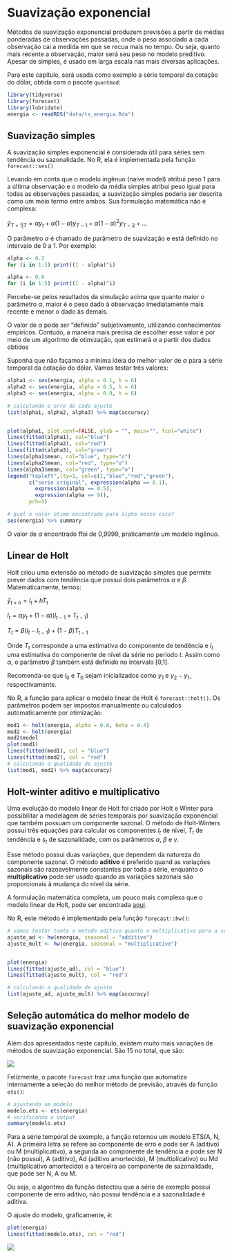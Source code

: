 # Suavização exponencial {#suavizacao}

Métodos de suavização exponencial produzem previsões a partir de médias ponderadas de observações passadas, onde o peso associado a cada observação cai a medida em que se recua mais no tempo. Ou seja, quanto mais recente a observação, maior será seu peso no modelo preditivo. Apesar de simples, é usado em larga escala nas mais diversas aplicações.

Para este capítulo, será usada como exemplo a série temporal da cotação do dólar,  obtida com o pacote `quantmod`:

```r
library(tidyverse)
library(forecast)
library(lubridate)
energia <- readRDS("data/ts_energia.Rda")

```


## Suavização simples

A suavização simples exponencial é considerada útil para séries sem tendência ou sazonalidade. No R, ela é implementada pela função `forecast::ses()`

Levando em conta que o modelo ingênuo (naive model) atribui peso 1 para a última observação e o modelo da média simples atribui peso igual para todas as observações passadas, a suavização simples poderia ser descrita como um meio termo entre ambos. Sua formulação matemática não é complexa:

$\hat{y}_{T+1|T} = \alpha y_t + \alpha (1 - \alpha)y_{T-1} + \alpha (1 - \alpha)^2y_{T-2} + ...$

O parâmetro $\alpha$ é chamado de parâmetro de suavização e está definido no intervalo de 0 a 1. Por exemplo:

```r

alpha <- 0.2
for (i in 1:5) print((1 - alpha)^i)

alpha <- 0.8
for (i in 1:5) print((1 - alpha)^i)

```
Percebe-se pelos resultados da simulação acima que quanto maior o parâmetro $\alpha$, maior é o peso dado à observação imediatamente mais recente e menor o dado às demais.

O valor de $\alpha$ pode ser "definido" subjetivamente, utilizando conhecimentos empíricos. Contudo, a maneira mais precisa de escolher esse valor é por meio de um algoritmo de otimização, que estimará $\alpha$ a partir dos dados obtidos

Suponha que não façamos a mínima ideia do melhor valor de $\alpha$ para a série temporal da cotação do dólar. Vamos testar três valores:

```r

alpha1 <- ses(energia, alpha = 0.1, h = 6)
alpha2 <- ses(energia, alpha = 0.5, h = 6)
alpha3 <- ses(energia, alpha = 0.9, h = 6)

# calculando o erro de cada ajuste
list(alpha1, alpha2, alpha3) %>% map(accuracy)


plot(alpha1, plot.conf=FALSE, ylab = "", main="", fcol="white")
lines(fitted(alpha1), col="blue")
lines(fitted(alpha2), col="red")
lines(fitted(alpha3), col="green")
lines(alpha1$mean, col="blue", type="o")
lines(alpha2$mean, col="red", type="o")
lines(alpha3$mean, col="green", type="o")
legend("topleft",lty=1, col=c(1,"blue","red","green"),
       c("serie original", expression(alpha == 0.1),
         expression(alpha == 0.5),
         expression(alpha == 9)),
       pch=1)

# qual o valor otimo encontrado para alpha nesse caso?
ses(energia) %>% summary

```

O valor de $\alpha$ encontrado ffoi de 0,9999, praticamente um modelo ingênuo.

## Linear de Holt

Holt criou uma extensão ao método de suavização simples que permite prever dados com tendência que possui dois parâmetros $\alpha$ e $\beta$. Matematicamente, temos:

$\hat{y}_{t+h}=l_t + hT_t$

$l_t = \alpha y_t + (1 - \alpha)(l_{t-1} + T_{t-1})$

$T_t = \beta (l_t - l_{t-1}) + (1 - \beta)T_{t-1}$

Onde $T_t$ corresponde a uma estimativa do componente de tendência e $l_t$ uma estimativa do componente de nível da série no período $t$. Assim como $\alpha$, o parâmetro $\beta$ também está definido no intervalo [0,1].

Recomenda-se que $l_0$ e $T_0$ sejam inicializados como $y_1$ e $y_2 - y_1$, respectivamente.

No R, a função para aplicar o modelo linear de Holt é `forecast::holt()`. Os parâmetros podem ser impostos manualmente ou calculados automaticamente por otimização:

```r

mod1 <- holt(energia, alpha = 0.6, beta = 0.4)
mod2 <- holt(energia)
mod2$model
plot(mod1)
lines(fitted(mod1), col = "blue")
lines(fitted(mod2), col = "red")
# calculando a qualidade de ajuste
list(mod1, mod2) %>% map(accuracy)

```



## Holt-winter aditivo e multiplicativo

Uma evolução do modelo linear de Holt foi criado por Holt e Winter para possibilitar a modelagem de séries temporais por suavização exponencial que também possuam um componente sazonal. O método de Holt-Winters possui três equações para calcular os componentes $l_t$ de nível, $T_t$ de tendência e $s_t$ de sazonalidade, com os parâmetros $\alpha$, $\beta$ e $\gamma$.

Esse método possui duas variações, que dependem da natureza do componente sazonal. O método **aditivo** é preferido quand as variações sazonais são razoavelmente constantes por toda a série, enquanto o **multiplicativo** pode ser usado quando as variações sazonais são proporcionais à mudança do nível da série.

A formulação matemática completa, um pouco mais complexa que o modelo linear de Holt, pode ser encontrada [aqui](http://www.portalaction.com.br/series-temporais/34-suavizacao-exponencial-de-holt-winters-hw).

No R, este método é implementado pela função `forecast::hw()`:

```r
# vamos testar tanto o metodo aditivo quanto o multiplicativo para a serie de exemplo
ajuste_ad <- hw(energia, seasonal = "additive")
ajuste_mult <- hw(energia, seasonal = "multiplicative")


plot(energia)
lines(fitted(ajuste_ad), col = "blue")
lines(fitted(ajuste_mult), col = "red")

# calculando a qualidade de ajuste
list(ajuste_ad, ajuste_mult) %>% map(accuracy)


```

## Seleção automática do melhor modelo de suavização exponencial

Além dos apresentados neste capítulo, existem muito mais variações de métodos de suavização exponencial. São 15 no total, que são:

![](http://i.imgur.com/gDdC0DE.png)

Felizmente, o pacote `forecast` traz uma função que automatiza internamente a seleção do melhor método de previsão, através da função `ets()`:

```r
# ajustando um modelo
modelo.ets <- ets(energia)
# verificando o output
summary(modelo.ets)

```

Para a série temporal de exemplo, a função retornou um modelo ETS(A, N, A). A primeira letra se refere ao componente de erro e pode ser A (aditivo) ou M (multiplicativo), a segunda ao componente de tendência e pode ser N (não possui), A (aditivo), Ad (aditivo amortecido), M (multiplicativo) ou Md (multiplicativo amortecido) e a terceira ao componente de sazonalidade, que pode ser N, A ou M.

Ou seja, o algoritmo da função detectou que a série de exemplo possui componente de erro aditivo, não possui tendência e a sazonalidade é aditiva.

O ajuste do modelo, graficamente, é:

```r

plot(energia)
lines(fitted(modelo.ets), col = "red")

```


![](http://i.imgur.com/lBCBhhP.jpg)

